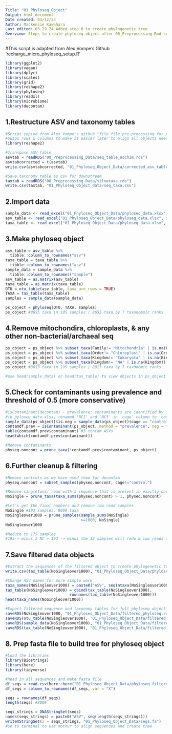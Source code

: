 ```yaml
---
Title: "01_Phyloseq_Object"
Output: html_document
Date created: 03/12/24
Author: Mackenzie Kawahara
Last edited: 03.29.24 Added step 8 to create phylogenetic tree
Overview: Steps to create phyloseq object after 00_Preprocessing.Rmd script 
---
```

#This script is adapted from Alex Vompe's Github 'recharge_micro_phyloseq_setup.R'
```r
library(ggplot2)
library(vegan)
library(dplyr)
library(scales)
library(grid) 
library(reshape2)
library(phyloseq)
library(readxl)
library(microbiome)
library(decontam)
```

## 1.Restructure ASV and taxonomy tables ##
```r
#Script copied from Alex Vompe's github "file file pre-processing for phyloseq.R"
#Swaps rows & columns to make it easier later to align all objects needed to make the phyloseq object
library(reshape2)

#Transpose ASV table
asvtab = readRDS("00_Preprocessing_Data/seq_table_nochim.rds")
asvtabcorrected = t(asvtab)
write.csv(asvtabcorrected, "01_Phyloseq_Object_Data/corrected_asv_table.csv")

#Save taxonomy table as csv for downstream
taxtab = readRDS("00_Preprocessing_Data/silvataxa.rds")
write.csv(taxtab, "01_Phyloseq_Object_data/seq_taxa.csv")
```

## 2.Import data ##
```r
sample_data <- read_excel("01_Phyloseq_Object_Data/phyloseq_data.xlsx", sheet = "sample_data")
asv_table <- read_excel("01_Phyloseq_Object_Data/phyloseq_data.xlsx", sheet = "asv_table")
taxa_table <- read_excel("01_Phyloseq_Object_Data/phyloseq_data.xlsx", sheet = "taxa_table")
```

## 3.Make phyloseq object ##
```r
asv_table = asv_table %>%
  tibble::column_to_rownames("asv")
taxa_table = taxa_table %>% 
  tibble::column_to_rownames("asv")
sample_data = sample_data %>% 
  tibble::column_to_rownames("sample")
asv_table = as.matrix(asv_table)
taxa_table = as.matrix(taxa_table)
OTU = otu_table(asv_table, taxa_are_rows = TRUE)
TAXA = tax_table(taxa_table)
samples = sample_data(sample_data)

ps_object = phyloseq(OTU, TAXA, samples)
ps_object #8655 taxa in 195 samples / 8655 taxa by 7 taxonomoic ranks

```

## 4.Remove mitochondira, chloroplasts, & any other non-bacterial/archaeal seq ##
```r
ps_object = ps_object %>% subset_taxa(Family!= "Mitochondria" | is.na(Family))
ps_object = ps_object %>% subset_taxa(Order!= "Chloroplast" | is.na(Order))
ps_object = ps_object %>% subset_taxa(Kingdom!= "Eukaryota" | is.na(Kingdom))
ps_object = ps_object %>% subset_taxa(Kingdom!= "NA" | is.na(Kingdom))
ps_object #8013 taxa in 195 samples / 8013 taxa by 7 taxonomic ranks

#use head(sample_data) or head(tax_table) to view objects in ps_object
```

## 5.Check for contaminants using prevalence and threshold of 0.5 (more conservative) ##
```r
#isContaminant(decontam) - prevalence: contaminants are identified by increased prevalence in neg. controls
#in pyloseq_data.xlsx, renamed 'NC1' and 'NC3' in 'cage' column to 'control' so that they are both picked up in the next line of code
sample_data(ps_object)$is.neg = sample_data(ps_object)$cage == "control"
contamdf.prev = isContaminant(ps_object, method = "prevalence", neg = "is.neg", threshold = 0.5)
table(contamdf.prev$contaminant) #3 contam ASVs
head(which(contamdf.prev$contaminant))

#Remove contaminants
physeq.noncont = prune_taxa(!contamdf.prev$contaminant, ps_object)
```

## 6.Further cleanup & filtering ##
```r
#Remove controls as we have used them for decontam
physeq.noncont = subset_samples(physeq.noncont, cage!="control")

#Remove singletons: read with a sequence that is present in exactly once, i.e. unique among the reads (singletons have higher chances of being erroneous than other sequences <-Kelly Shannon)
NoSingle = prune_taxa(taxa_sums(physeq.noncont) > 1, physeq.noncont)

#Let's get the final numbers and remove low-read samples
NoSingle #193 samples, 8009 taxa
NoSingleover1000 = prune_samples(sample_sums(NoSingle)
                                 >=1000, NoSingle) 
NoSingleover1000

#Reduce to 175 samples
#195-> minus 2 NC = 193 -> minus the 13 samples will redo & low reads from the start = 177 -> reads lower than 1000 is only 2 = 175
```

## 7.Save filtered data objects ##
```r
#Extract the sequences of the filtered object to create phylogenetic tree
write.csv(tax_table(NoSingleover1000), "01_Phyloseq_Object_Data/phyloseq_filtered.csv")

#Change ASV names for more simple work
taxa_names(NoSingleover1000) = paste0("ASV", seq(ntaxa(NoSingleover1000)))
tax_table(NoSingleover1000) = cbind(tax_table(NoSingleover1000),
                            rownames(tax_table(NoSingleover1000)))
head(taxa_names(NoSingleover1000))

#Export filtered sequence and taxonomy tables for full phyloseq object
saveRDS(NoSingleover1000, "01_Phyloseq_Object_Data/filtered_phyloseq.rds")
saveRDS(otu_table(NoSingleover1000), "01_Phyloseq_Object_Data/filtered_seq_table.rds")
saveRDS(sample_data(NoSingleover1000), "01_Phyloseq_Object_Data/filtered_sample_data.rds")
saveRDS(tax_table(NoSingleover1000), "01_Phyloseq_Object_Data/filtered_tax_table.rds")
```

## 8. Prep fasta file to build tree for phyloseq object ##
```r
#Load the libraries
library(Biostrings)
library(here)
library(tidyverse)

#Read in all sequences and make fasta file
df_seqs = read.csv(here::here("01_Phyloseq_Object_Data/phyloseq_filtered.csv"), header = TRUE)
df_seqs = column_to_rownames(df_seqs, var = "X")

seqs = rownames(df_seqs)
length(seqs) #8009

seqs_strings = DNAStringSet(seqs)
names(seqs_strings) = paste0("ASV", seq(length(seqs_strings)))
writeXStringSet(x = seqs_strings, "01_Phyloseq_Object_Data/seqs.fa")
#Go to terminal to use mothur to align sequences and create tree
```






